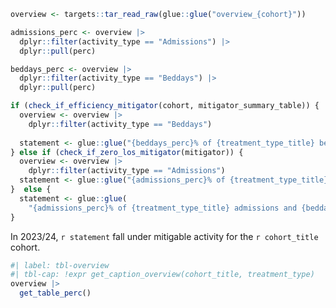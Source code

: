 ```r
overview <- targets::tar_read_raw(glue::glue("overview_{cohort}"))

admissions_perc <- overview |>
  dplyr::filter(activity_type == "Admissions") |>
  dplyr::pull(perc)

beddays_perc <- overview |>
  dplyr::filter(activity_type == "Beddays") |>
  dplyr::pull(perc)

if (check_if_efficiency_mitigator(cohort, mitigator_summary_table)) {
  overview <- overview |>
    dplyr::filter(activity_type == "Beddays")
  
  statement <- glue::glue("{beddays_perc}% of {treatment_type_title} beddays")
} else if (check_if_zero_los_mitigator(mitigator)) {
  overview <- overview |>
    dplyr::filter(activity_type == "Admissions")
  statement <- glue::glue("{admissions_perc}% of {treatment_type_title} admissions")
}  else {
  statement <- glue::glue(
    "{admissions_perc}% of {treatment_type_title} admissions and {beddays_perc}% of {treatment_type_title} beddays")
}

```

In 2023/24, `r statement` fall under mitigable activity for the `r cohort_title` cohort.

```r
#| label: tbl-overview
#| tbl-cap: !expr get_caption_overview(cohort_title, treatment_type)
overview |>
  get_table_perc()
```